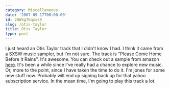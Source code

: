 ```yaml
---
category: Miscellaneous
date: '2007-09-17T00:00:00'
id: 20WSg7EqxxsX
slug: /otis-taylor
title: Otis Taylor
type: post
---
```


I just heard an Otis Taylor track that I didn't know I had. I think
it came from a SXSW music sampler, but I'm not sure. The track is
"Please Come Home Before It Rains". It's awesome. You can check out
a sample from amazon
[here](http://www.amazon.com/gp/music/wma-pop-up/B0001XAJTI001001/ref=mu_sam_wma_001_001/002-7137960-9375224).
It's been a while since I've really had a chance to explore new
music. Or, more to the point, since I have taken the time to do it.
I'm jones for some new stuff now. Probably will end up signing back
up for that yahoo subscription service. In the mean time, I'm going
to play this track a lot.